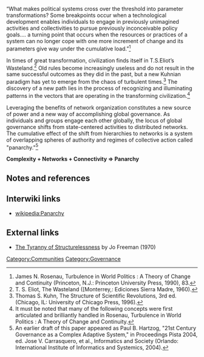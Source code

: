 
“What makes political systems cross over the threshold into parameter transformations?  Some breakpoints occur when a technological development enables individuals to engage in previously unimagined activities and collectivities to pursue previously inconceivable policy goals…. a turning point that occurs when the resources or practices of a system can no longer cope with one more increment of change and its parameters give way under the cumulative load.”<ref>James N. Rosenau, Turbulence in World Politics : A Theory of Change and Continuity (Princeton, N.J.: Princeton University Press, 1990), 83.</ref>

In times of great transformation, civilization finds itself in T.S.Eliot’s Wasteland.<ref>T. S. Eliot, The Wasteland ([Monterrey,: Ediciones Sierra Madre, 1960).</ref> Old rules become increasingly useless and do not result in the same successful outcomes as they did in the past, but a new Kuhnian paradigm has yet to emerge from the chaos of turbulent times.<ref>Thomas S. Kuhn, The Structure of Scientific Revolutions, 3rd ed. (Chicago, IL: University of Chicago Press, 1996).</ref> The discovery of a new path lies in the process of recognizing and illuminating patterns in the vectors that are operating in the transforming civilization.<ref>It must be noted that many of the following concepts were first articulated and brilliantly handled in Rosenau, Turbulence in World Politics : A Theory of Change and Continuity.</ref>

Leveraging the benefits of network organization constitutes a new source of power and a new way of accomplishing global governance.  As individuals and groups engage each other globally, the locus of global governance shifts from state-centered activities to distributed networks.  The cumulative effect of the shift from hierarchies to networks is a system of overlapping spheres of authority and regimes of collective action called "panarchy."<ref>An earlier draft of this paper appeared as Paul B. Hartzog, "21st Century Governance as a Complex Adaptive System," in Proceedings Pista 2004, ed. Jose V. Carrasquero, et al., Informatics and Society (Orlando: International Institute of Informatics and Systemics, 2004).</ref>

'''Complexity + Networks + Connectivity => Panarchy'''


== Notes and references ==
{{reflist}}


== Interwiki links ==

* [[wikipedia:Panarchy]]

== External links ==

* [http://struggle.ws/hist_texts/structurelessness.html The Tyranny of Structurelessness] by Jo Freeman (1970)

{{stub}}

[[Category:Communities]]
[[Category:Governance]]
